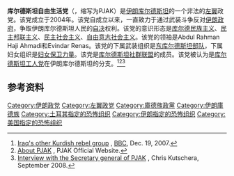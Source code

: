 '''库尔德斯坦自由生活党'''（{{lang-ku|Partiya Jiyana Azad a Kurdistanê}}，缩写为PJAK）是[[伊朗库尔德斯坦|伊朗库尔德斯坦]]的一个非法的[[左翼|左翼]]政党。该党成立于2004年。该党自成立以来，一直致力于通过武装斗争反对[[伊朗政府|伊朗政府]]，争取伊朗库尔德斯坦人民的[[民族自决|自决]]权利。该党的意识形态是[[库尔德民族主义|库尔德民族主义]]、[[民主邦联主义|民主邦联主义]]、[[民主社会主义|民主社会主义]]、[[自由意志社会主义|自由意志社会主义]]。该党的领袖是Abdul Rahman Haji Ahmadi和Evindar Renas。该党的下属武装组织是[[东库尔德斯坦部队|东库尔德斯坦部队]]，下属妇女组织是[[妇女保卫力量|妇女保卫力量]]。该党是[[库尔德斯坦社群联盟|库尔德斯坦社群联盟]]的成员。该党被认为是[[库尔德斯坦工人党|库尔德斯坦工人党]]在伊朗库尔德斯坦的分支。<ref>[http://news.bbc.co.uk/2/hi/middle_east/7148405.stm Iraq's other Kurdish rebel group] {{Wayback|url=http://news.bbc.co.uk/2/hi/middle_east/7148405.stm |date=20171118230802 }}, [[BBC|BBC]], Dec. 19, 2007.</ref><ref>[http://www.pjak.org/eng/about.php About PJAK] {{Webarchive|url=https://archive.is/20120910151712/http://www.pjak.org/eng/about.php |date=2012-09-10 }}, PJAK Official Website.</ref><ref>[http://www.chris-kutschera.com/A/PJAK.htm Interview with the Secretary general of PJAK] {{Wayback|url=http://www.chris-kutschera.com/A/PJAK.htm |date=20161208044632 }}, Chris Kutschera, September 2008.</ref>

==参考资料==
{{reflist}}

{{庫德人組織}}
{{庫德斯坦}}

[[Category:伊朗政党|Category:伊朗政党]]
[[Category:左翼政党|Category:左翼政党]]
[[Category:庫德族政黨|Category:庫德族政黨]]
[[Category:伊朗庫德族|Category:伊朗庫德族]]
[[Category:土耳其指定的恐怖组织|Category:土耳其指定的恐怖组织]]
[[Category:伊朗指定的恐怖组织|Category:伊朗指定的恐怖组织]]
[[Category:美国指定的恐怖组织|Category:美国指定的恐怖组织]]